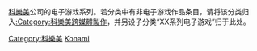 [[科樂美|科樂美]]公司的电子游戏系列。若分类中有非电子游戏作品条目，请将该分类归入[[:Category:科樂美跨媒體製作|:Category:科樂美跨媒體製作]]，并另设子分类“XX系列电子游戏”归于此处。

[[Category:科樂美|Category:科樂美]]
[[Category:各公司电子游戏系列|Konami]]
